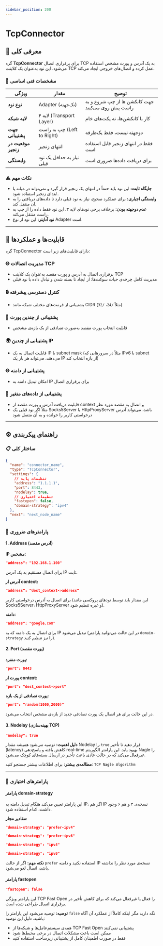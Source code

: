 ```yaml
---
sidebar_position: 200
---
```


# TcpConnector

## 📖 معرفی کلی

گره **TcpConnector** برای برقراری اتصال TCP به یک آدرس و پورت مشخص استفاده می‌شود. این نود به‌عنوان یک کلاینت TCP عمل کرده و اتصال‌های خروجی ایجاد می‌کند.

### 🔧 مشخصات فنی اساسی

| ویژگی              | مقدار                        | توضیح                                              |
|--------------------|------------------------------|----------------------------------------------------|
| **نوع نود**        | Adapter (تک‌جهته)            | جهت کانکشن ها از چپ شروع و به راست پیش روی می‌کنند              |
| **لایه شبکه**      | لایه ۴ (Transport Layer)     | کار با کانکشن‌ها، نه پکت‌های خام                   |
| **جهت پشتیبانی**  | چپ به راست (Left to Right)   | دوجهته نیست، فقط یک‌طرفه                          |
| **موقعیت در زنجیر**| انتهای زنجیر                 | فقط در انتهای زنجیر قابل استفاده است               |
| **وابستگی**        | نیاز به حداقل یک نود قبلی     | برای دریافت داده‌ها ضروری است                      |

### ⚠️ نکات مهم

- **جایگاه ثابت:** این نود باید حتماً در انتهای یک زنجیر قرار گیرد و نمی‌تواند در میانه یا ابتدای زنجیر استفاده شود.
- **وابستگی اجباری:** برای عملکرد صحیح، نیاز به نود قبلی دارد تا داده‌های دریافتی را به آن منتقل کند.
- **عدم دوجهته بودن:** برخلاف برخی نودهای لایه ۳، این نود فقط داده را از چپ به راست منتقل می‌کند.
- **نود آداپتر:** این نود از نوع Adapter است.

---

## 🎯 قابلیت‌ها و عملکردها

گره TcpConnector دارای قابلیت‌های زیر است:

### 🌐 مدیریت اتصالات TCP
- برقراری اتصال به آدرس و پورت مقصد به‌عنوان یک کلاینت TCP
- مدیریت کامل چرخه‌ی حیات سوکت‌ها: از ایجاد تا بسته شدن و تبادل داده با نود قبلی

### 🔒 کنترل دسترسی پیشرفته
- پشتیبانی از فرمت‌های مختلف شبکه مانند CIDR (مثلاً `/24`، `/32`)

### 🚪 پشتیبانی از چندین پورت
- قابلیت انتخاب پورت مقصد به‌صورت تصادفی از یک بازه‌ی مشخص

### 🌍 پشتیبانی از چندین IP
- قابلیت اتصال به یک IP با subnet mask (مثلاً در سرورهایی که IPv6 با subnet می‌دهند، می‌تواند هر بار یک IP از بازه انتخاب کند)

### 🌐 پشتیبانی از دامنه
- امکان تبدیل دامنه به IP برای برقراری اتصال

### 🔄 پشتیبانی از داده‌های متغیر
- قابلیت دریافت آدرس و پورت مقصد از context و اتصال به مقصد مورد نظر
- مثلاً اگر نود قبلی یک Socks5Server یا HttpProxyServer باشد، می‌تواند آدرس درخواستی کاربر را خوانده و به آن متصل شود

---

## ⚙️ راهنمای پیکربندی

### 📋 ساختار کلی

```json
{
  "name": "connector_name",
  "type": "TcpConnector",
  "settings": {
    // تنظیمات پایه
    "address": "1.1.1.1",
    "port": 8443,
    "nodelay": true,
    // تنظیمات اختیاری
    "fastopen": false,
    "domain-strategy": "ipv4"
  },
  "next": "next_node_name"
}
```

### 🔧 پارامترهای ضروری

#### 1. Address (آدرس مقصد)

**IP مشخص:**
```json
"address": "192.168.1.100"
```
برای اتصال مستقیم به یک آدرس IP ثابت.

**آدرس از context:**
```json
"address": "dest_context->address"
```
برای اتصال به آدرس درخواستی کاربر (این مقدار باید توسط نودهای پروکسی مانند Socks5Server، HttpProxyServer و غیره تنظیم شود).

**دامنه:**
```json
"address": "google.com"
```
برای اتصال به یک دامنه که به IP تبدیل می‌شود (در این حالت می‌توانید پارامتر `domain-strategy` را نیز تنظیم کنید).

#### 2. Port (پورت مقصد)

**پورت منفرد:**
```json
"port": 8443
```

**پورت از context:**
```json
"port": "dest_context->port"
```

**پورت تصادفی از یک بازه:**
```json
"port": "random(1000,2000)"
```

در این حالت برای هر اتصال یک پورت تصادفی جدید از بازه‌ی مشخص انتخاب می‌شود.

#### 3. Nodelay (بهینه‌سازی TCP)

```json
"nodelay": true
```

**دلیل اهمیت:**
توصیه می‌شود همیشه مقدار Nodelay را `true` قرار دهید تا تأخیر (latency) کاهش یافته و پاسخ‌دهی real-time بهبود یابد. این پارامتر الگوریتم Nagle را غیرفعال می‌کند که در حالت عادی باعث تأخیر در ارسال بسته‌های کوچک می‌شود.

**مطالعه‌ی بیشتر:**
برای اطلاعات بیشتر جستجو کنید: `TCP Nagle Algorithm`

---

### 🔧 پارامترهای اختیاری

#### پارامتر domain-strategy

این پارامتر تعیین می‌کند هنگام تبدیل دامنه به IP، اگر هم IP نسخه‌ی ۴ و هم ۶ وجود داشت، کدام استفاده شود.

**مقادیر مجاز:**

```json
"domain-strategy": "prefer-ipv4"
```
```json
"domain-strategy": "prefer-ipv6"
```
```json
"domain-strategy": "ipv4"
```
```json
"domain-strategy": "ipv6"
```

**نکته مهم:**
اگر از حالت `prefer` استفاده نکنید و دامنه IP نسخه‌ی مورد نظر را نداشته باشد، اتصال لغو می‌شود.

#### پارامتر fastopen

```json
"fastopen": false
```

این پارامتر ویژگی TCP Fast Open را فعال یا غیرفعال می‌کند که برای کاهش تأخیر در برقراری اتصال طراحی شده است.

**توصیه:**
توصیه می‌شود این پارامتر را `false` نگه دارید مگر اینکه کاملاً از عملکرد آن آگاه باشید. دلیل این توصیه:
- همه‌ی سیستم‌عامل‌ها و شبکه‌ها از TCP Fast Open پشتیبانی نمی‌کنند
- ممکن است باعث مشکلات اتصال در برخی محیط‌ها شود
- فقط در صورت اطمینان کامل از پشتیبانی زیرساخت استفاده کنید
